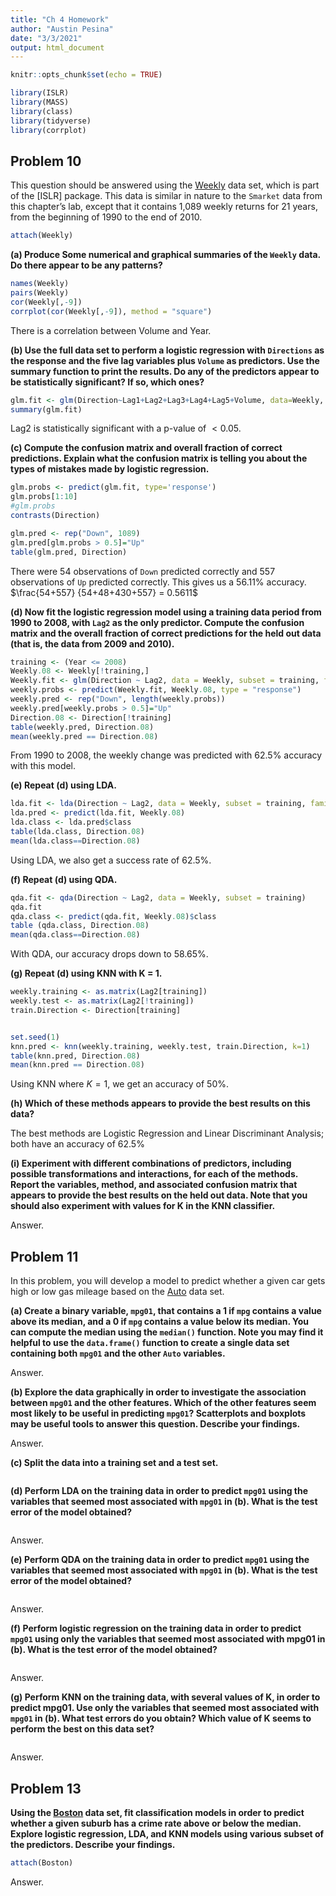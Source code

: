 ```yaml
---
title: "Ch 4 Homework"
author: "Austin Pesina"
date: "3/3/2021"
output: html_document
---
```


```r
knitr::opts_chunk$set(echo = TRUE)
```

```r
library(ISLR)
library(MASS)
library(class)
library(tidyverse)
library(corrplot)
```

## Problem 10

This question should be answered using the [Weekly](https://rdrr.io/cran/ISLR/man/Weekly.html) data set, which is part of the [ISLR] package. This data is similar in nature to the `Smarket` data from this chapter's lab, except that it contains 1,089 weekly returns for 21 years, from the beginning of 1990 to the end of 2010.  
  
```r
attach(Weekly)
```
  
**(a) Produce Some numerical and graphical summaries of the `Weekly` data. Do there appear to be any patterns?**  
```r
names(Weekly)
pairs(Weekly)
cor(Weekly[,-9])
corrplot(cor(Weekly[,-9]), method = "square")
```
  
There is a correlation between Volume and Year.  
  
  
**(b) Use the full data set to perform a logistic regression with `Directions` as the response and the five lag variables plus `Volume` as predictors. Use the summary function to print the results. Do any of the predictors appear to be statistically significant? If so, which ones?** 

```r
glm.fit <- glm(Direction~Lag1+Lag2+Lag3+Lag4+Lag5+Volume, data=Weekly, family = binomial)
summary(glm.fit)
```
Lag2 is statistically significant with a p-value of $< 0.05$. 
  
  
**(c) Compute the confusion matrix and overall fraction of correct predictions. Explain what the confusion matrix is telling you about the types of mistakes made by logistic regression.**

```r
glm.probs <- predict(glm.fit, type='response')
glm.probs[1:10]
#glm.probs
contrasts(Direction)

glm.pred <- rep("Down", 1089)
glm.pred[glm.probs > 0.5]="Up"
table(glm.pred, Direction)
```
  
There were 54 observations of `Down` predicted correctly and 557 observations of `Up` predicted correctly. This gives us a 56.11% accuracy.  $\frac{54+557} {54+48+430+557} = 0.5611$ 
  
  
**(d) Now fit the logistic regression model using a training data period from 1990 to 2008, with `Lag2` as the only predictor. Compute the confusion matrix and the overall fraction of correct predictions for the held out data (that is, the data from 2009 and 2010).**

```r
training <- (Year <= 2008)
Weekly.08 <- Weekly[!training,]
Weekly.fit <- glm(Direction ~ Lag2, data = Weekly, subset = training, family = "binomial")
weekly.probs <- predict(Weekly.fit, Weekly.08, type = "response")
weekly.pred <- rep("Down", length(weekly.probs))
weekly.pred[weekly.probs > 0.5]="Up"
Direction.08 <- Direction[!training]
table(weekly.pred, Direction.08)
mean(weekly.pred == Direction.08)
```
  
From 1990 to 2008, the weekly change was predicted with 62.5% accuracy with this model.

**(e) Repeat (d) using LDA.**

```r
lda.fit <- lda(Direction ~ Lag2, data = Weekly, subset = training, family = "binomial")
lda.pred <- predict(lda.fit, Weekly.08)
lda.class <- lda.pred$class
table(lda.class, Direction.08)
mean(lda.class==Direction.08)
```
  
Using LDA, we also get a success rate of 62.5%.  

**(f) Repeat (d) using QDA.**

```r
qda.fit <- qda(Direction ~ Lag2, data = Weekly, subset = training)
qda.fit
qda.class <- predict(qda.fit, Weekly.08)$class
table (qda.class, Direction.08)
mean(qda.class==Direction.08)
```
  
With QDA, our accuracy drops down to 58.65%.  
  
  
**(g) Repeat (d) using KNN with K = 1.**

```r
weekly.training <- as.matrix(Lag2[training])
weekly.test <- as.matrix(Lag2[!training])
train.Direction <- Direction[training]


set.seed(1)
knn.pred <- knn(weekly.training, weekly.test, train.Direction, k=1)
table(knn.pred, Direction.08)
mean(knn.pred == Direction.08)
```
  
Using KNN where $K = 1$, we get an accuracy of 50%.  

**(h) Which of these methods appears to provide the best results on this data?**  
  
The best methods are Logistic Regression and Linear Discriminant Analysis; both have an accuracy of 62.5%  

**(i) Experiment with different combinations of predictors, including possible transformations and interactions, for each of the methods. Report the variables, method, and associated confusion matrix that appears to provide the best results on the held out data. Note that you should also experiment with values for K in the KNN classifier.**  
  
Answer.  


## Problem 11

In this problem, you will develop a model to predict whether a given car gets high or low gas mileage based on the [Auto](https://rdrr.io/cran/ISLR/man/Auto.html) data set.  

**(a) Create a binary variable, `mpg01`, that contains a 1 if `mpg` contains a value above its median, and a 0 if `mpg` contains a value below its median. You can compute the median using the `median()` function. Note you may find it helpful to use the `data.frame()` function to create a single data set containing both `mpg01` and the other `Auto` variables.**  
  
Answer.  
  
  
**(b) Explore the data graphically in order to investigate the association between `mpg01` and the other features. Which of the other features seem most likely to be useful in predicting `mpg01`? Scatterplots and boxplots may be useful tools to answer this question. Describe your findings.**  
  
Answer.  
  
  
**(c) Split the data into a training set and a test set.**

```r

```

**(d) Perform LDA on the training data in order to predict `mpg01` using the variables that seemed most associated with `mpg01` in (b). What is the test error of the model obtained?**  
  
```r

```
Answer.  
  
  
**(e) Perform QDA on the training data in order to predict `mpg01` using the variables that seemed most associated with `mpg01` in (b). What is the test error of the model obtained?**  

```11-e

```
  
Answer.  
  
  
**(f) Perform logistic regression on the training data in order to predict `mpg01` using only the variables that seemed most associated with mpg01 in (b). What is the test error of the model obtained?**

```r

```
   
Answer.  

**(g) Perform KNN on the training data, with several values of K, in order to predict mpg01. Use only the variables that seemed most associated with `mpg01` in (b). What test errors do you obtain? Which value of K seems to perform the best on this data set?**  

```r

```
   
Answer.  


## Problem 13

**Using the [Boston](http://lib.stat.cmu.edu/datasets/boston) data set, fit classification models in order to predict whether a given suburb has a crime rate above or below the median. Explore logistic regression, LDA, and KNN models using various subset of the predictors. Describe your findings.**  

```r
attach(Boston)
```
  
Answer.